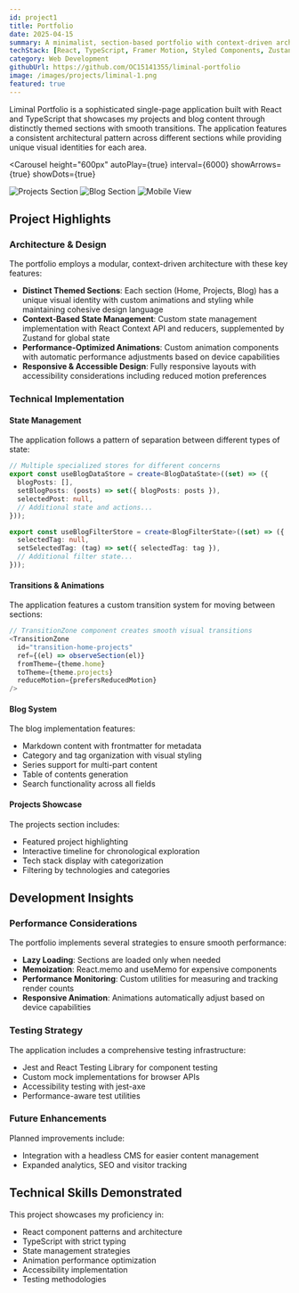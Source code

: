 ```yaml
---
id: project1
title: Portfolio
date: 2025-04-15
summary: A minimalist, section-based portfolio with context-driven architecture featuring themed areas for sections with smooth transitions and interactive elements. Built with React, TypeScript, Framer Motion and Styled Components the application follows accessibility best practices while implementing responsive design patterns. The project demonstrates clean state management with Zustand, performance optimisation techniques and comprehensive testing standards to ensure reliability.
techStack: [React, TypeScript, Framer Motion, Styled Components, Zustand, Jest, React Testing Library, Context API, Lazy Loading, Intersection Observer]
category: Web Development
githubUrl: https://github.com/OC15141355/liminal-portfolio
image: /images/projects/liminal-1.png
featured: true
---
```



Liminal Portfolio is a sophisticated single-page application built with React and TypeScript that showcases my projects and blog content through distinctly themed sections with smooth transitions. The application features a consistent architectural pattern across different sections while providing unique visual identities for each area.

<Carousel
  height="600px"
  autoPlay={true}
  interval={6000}
  showArrows={true}
  showDots={true}
>
  <Image 
    src="/images/projects/liminal-2.png" 
    alt="Projects Section" 
    width={1000} 
    height={600} 
    quality={90}
    priority={true}
  />
  <Image 
    src="/images/projects/liminal-3.png" 
    alt="Blog Section" 
    width={1000} 
    height={600}
    quality={90}
  />
  <Image 
    src="/images/projects/liminal-4.png" 
    alt="Mobile View" 
    width={1000} 
    height={600}
    quality={90}
  />
</Carousel>

## Project Highlights

### Architecture & Design

The portfolio employs a modular, context-driven architecture with these key features:

- **Distinct Themed Sections**: Each section (Home, Projects, Blog) has a unique visual identity with custom animations and styling while maintaining cohesive design language
- **Context-Based State Management**: Custom state management implementation with React Context API and reducers, supplemented by Zustand for global state
- **Performance-Optimized Animations**: Custom animation components with automatic performance adjustments based on device capabilities
- **Responsive & Accessible Design**: Fully responsive layouts with accessibility considerations including reduced motion preferences

### Technical Implementation

#### State Management

The application follows a pattern of separation between different types of state:

```typescript
// Multiple specialized stores for different concerns
export const useBlogDataStore = create<BlogDataState>((set) => ({
  blogPosts: [],
  setBlogPosts: (posts) => set({ blogPosts: posts }),
  selectedPost: null,
  // Additional state and actions...
}));

export const useBlogFilterStore = create<BlogFilterState>((set) => ({
  selectedTag: null,
  setSelectedTag: (tag) => set({ selectedTag: tag }),
  // Additional filter state...
}));
```

#### Transitions & Animations

The application features a custom transition system for moving between sections:

```typescript
// TransitionZone component creates smooth visual transitions
<TransitionZone 
  id="transition-home-projects"
  ref={(el) => observeSection(el)}
  fromTheme={theme.home} 
  toTheme={theme.projects}
  reduceMotion={prefersReducedMotion}
/>
```

#### Blog System

The blog implementation features:
- Markdown content with frontmatter for metadata
- Category and tag organization with visual styling
- Series support for multi-part content
- Table of contents generation
- Search functionality across all fields

#### Projects Showcase

The projects section includes:
- Featured project highlighting
- Interactive timeline for chronological exploration
- Tech stack display with categorization
- Filtering by technologies and categories

## Development Insights

### Performance Considerations

The portfolio implements several strategies to ensure smooth performance:
- **Lazy Loading**: Sections are loaded only when needed
- **Memoization**: React.memo and useMemo for expensive components
- **Performance Monitoring**: Custom utilities for measuring and tracking render counts
- **Responsive Animation**: Animations automatically adjust based on device capabilities

### Testing Strategy

The application includes a comprehensive testing infrastructure:
- Jest and React Testing Library for component testing
- Custom mock implementations for browser APIs
- Accessibility testing with jest-axe
- Performance-aware test utilities

### Future Enhancements

Planned improvements include:
- Integration with a headless CMS for easier content management
- Expanded analytics, SEO and visitor tracking

## Technical Skills Demonstrated

This project showcases my proficiency in:
- React component patterns and architecture
- TypeScript with strict typing
- State management strategies
- Animation performance optimization
- Accessibility implementation
- Testing methodologies
